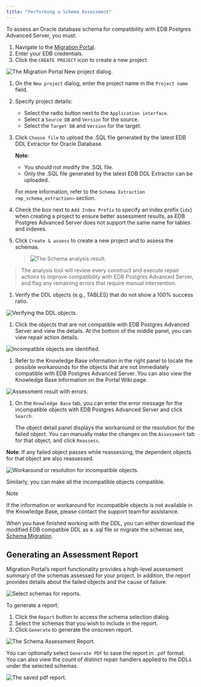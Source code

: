 ```yaml
---
title: "Performing a Schema Assessment"
---
```


<div id="mp_schema_assessment" class="registered_link"></div>

To assess an Oracle database schema for compatibility with EDB Postgres Advanced Server, you must:

1.  Navigate to the [Migration Portal](https://migration.enterprisedb.com).
2.  Enter your EDB credentials.
3.  Click the `CREATE PROJECT` icon to create a new project.

![The Migration Portal New project dialog.](../images/mp_schema_assessment_new_project.png)

1.  On the `New project` dialog, enter the project name in the `Project name` field.

2.  Specify project details:

    -   Select the radio button next to the `Application interface`.
    -   Select a `Source DB` and `Version` for the source.
    -   Select the `Target DB` and `Version` for the target.

3.  Click `Choose file` to upload the .SQL file generated by the latest EDB DDL Extractor for Oracle Database.

    **Note**:

    -   You should not modify the .SQL file.
    -   Only the .SQL file generated by the latest EDB DDL Extractor can be uploaded.

    For more information, refer to the `Schema Extraction <mp_schema_extraction>` section.

4.  Check the box next to `Add Index Prefix` to specify an index prefix (`idx`) when creating a project to ensure better assessment results, as EDB Postgres Advanced Server does not support the same name for tables and indexes.

5.  Click `Create & assess` to create a new project and to assess the schemas.

    > ![The Schema analysis result.](../images/mp_schema_assessment_analysis_result.png)

> The analysis tool will review every construct and execute repair actions to improve compatibility with EDB Postgres Advanced Server, and flag any remaining errors that require manual intervention.

1.  Verify the DDL objects (e.g., TABLES) that do not show a 100% success ratio.

![Verifying the DDL objects.](../images/mp_schema_assessment_verifying_ddl.png)

1.  Click the objects that are not compatible with EDB Postgres Advanced Server and view the details. At the bottom of the middle panel, you can view repair action details.

![Incompatible objects are identified.](../images/mp_schema_assessment_incompatible.png)

1.  Refer to the Knowledge Base information in the right panel to locate the possible workarounds for the objects that are not immediately compatible with EDB Postgres Advanced Server. You can also view the Knowledge Base information on the Portal Wiki page.

![Assessment result with errors.](../images/mp_schema_assessment_errors.png)

1.  On the `Knowledge Base` tab, you can enter the error message for the incompatible objects with EDB Postgres Advanced Server and click `Search`.

    The object detail panel displays the workaround or the resolution for the failed object. You can manually make the changes on the `Assessment` tab for that object, and click `Reassess`.

**Note**: If any failed object passes while reassessing, the dependent objects for that object are also reassessed.

![Workaround or resolution for incompatible objects.](../images/mp_schema_assessment_workaround.png)

Similarly, you can make all the incompatible objects compatible.

<div class="note">

<div class="title">

Note

</div>

If the information or workaround for incompatible objects is not available in the Knowledge Base, please contact the support team for assistance.

</div>

When you have finished working with the DDL, you can either download the modified EDB compatible DDL as a .sql file or migrate the schemas see, [Schema Migration](../04_mp_migrating_database/#mp_schema_migration).

<div id="mp_report" class="registered_link"></div>

## Generating an Assessment Report

Migration Portal’s report functionality provides a high-level assessment summary of the schemas assessed for your project. In addition, the report provides details about the failed objects and the cause of failure.

![Select schemas for reports.](../images/mp_schema_assessment_select_schema.png)

To generate a report:

1.  Click the `Report` button to access the schema selection dialog.
2.  Select the schemas that you wish to include in the report.
3.  Click `Generate` to generate the onscreen report.

![The Schema Assessment Report.](../images/mp_schema_assessment_schema_report.png)

You can optionally select `Generate PDF` to save the report in `.pdf` format. You can also view the count of distinct repair handlers applied to the DDLs under the selected schemas.

![The saved pdf report.](../images/mp_schema_assessment_schema_report_pdf.png)
